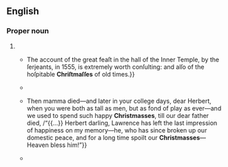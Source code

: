 ==English==

===Proper noun===
{{head|en|proper noun plural form}}

# {{plural of|en|Christmas}}
#* {{quote-journal |en |journal=[[w:The Universal Magazine of Knowledge and Pleasure|The Universal Magazine of Knowledge and Pleasure]] |volume=CIII |year=1798 |location=London |publisher=W. Bent |page=42 |column=2 |text=The lord chancellor holds his fittings in this hall, and in former days, like the Temple, it had its revels and great '''Chriſtmaſſes'''. {{...}} The account of the great feaſt in the hall of the Inner Temple, by the ſerjeants, in 1555, is extremely worth conſulting: and alſo of the hoſpitable '''Chriſtmaſſes''' of old times.}}
#* {{quote-journal |en |journal=The New Sporting Magazine |volume=18 |year=1840 |section=Merry Christmas and Happy New Year |page=53 |text=“Lawk!” says our old granddam, who has taken the liberty of looking over our manuscript while we were gone to mix a glass of water and something. “Lawk!” says she, “how can you write such stuff? Christmas, indeed! you’ve no Christmas now. Do you call this Christmas? It’s more like a vapour bath. Such weather! Lawk, how times ''are'' changed! the '''Christmasses''' ''I'' remember! the good, old-fashioned '''Christmasses''', when there was snow on the ground six feet deep, and poor people were starved to death by dozens, and you couldn’t go out without having your fingers frost-bitten, and coals were at six shillings a hundred, and canals froze up so that you couldn’t get your goods, and the roads all impassable, and daren’t ask a few friends to merrymake for fear of losing three or four of ’em going home in snow-drifts, and—oh, those ''were'' '''Christmasses'''! we shall never see such times again!”&nbsp;/ “Hope not, granny: but if I don’t put down every word you’ve said, and send it to the Editor of the New Sporting Magazine, my name’s not&nbsp;/ {{smc|Sylvanus Swanquill.}}}}
#* {{quote-book |en |title=Temper: A Novel |first=Florence |last=Marryatt |authorlink=Florence Marryat |year=1859 |location=New York |publisher=[[w:Dick & Fitzgerald|Dick & Fitzgerald]] |page=205 |text=Reader have your '''Christmasses''' hitherto been marked with happiness? Thank God for it. {{...}} Then mamma died—and later in your college days, dear Herbert, when you were both as tall as men, but as fond of play as ever—and we used to spend such happy '''Christmasses''', till our dear father died,&nbsp;/“{{...}} Herbert darling, Lawrence has left the last impression of happiness on my memory—he, who has since broken up our domestic peace, and for a long time spoilt our '''Christmasses'''—Heaven bless him!{{nb...}}”}}
#* {{quote-book |en |title=The Remarkable Life of Victoria Drummond, Marine Engineer |first=Cherry |last=Drummond |authorlink=Cherry Drummond, 16th Baroness Strange |year=1994 |page=354 |text=Surely she was sitting there dreaming of '''Christmasses''' long past: Christmas in the South China Sea, the Christmas lights of Hong Kong, hot '''Christmasses''' so long ago in the ''Anchises'' under the Southern Cross stars, or even longer ago of '''Christmasses''' at Megginch, singing carols round the lighted Christmas tree in the hall, while Queen Victoria’s goddaughter in her starched white dress and bronze shoes had worn the sparkling pendant given her by the great Queen.}}